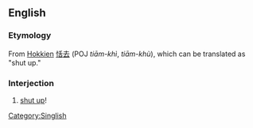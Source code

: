 ==English==

===Etymology===
From [[Hokkien]] [[恬]][[去]] (POJ ''tiām-khì'', ''tiām-khù''), which can be translated as "shut up."

===Interjection===
{{en-interj}}

# {{Singapore}} [[shut up]]!
[[Category:Singlish]]